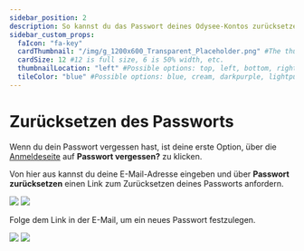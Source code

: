 ---
sidebar_position: 2
description: So kannst du das Passwort deines Odysee-Kontos zurücksetzen.
sidebar_custom_props:
  faIcon: "fa-key"
  cardThumbnail: "/img/g_1200x600_Transparent_Placeholder.png" #The thumbnail on the category card.
  cardSize: 12 #12 is full size, 6 is 50% width, etc.
  thumbnailLocation: "left" #Possible options: top, left, bottom, right, none
  tileColor: "blue" #Possible options: blue, cream, darkpurple, lightpurple, mauve, orange, pink, none
---

# Zurücksetzen des Passworts

Wenn du dein Passwort vergessen hast, ist deine erste Option, über die [Anmeldeseite](https://odysee.com/$/signin) auf **Passwort vergessen?** zu klicken.

Von hier aus kannst du deine E-Mail-Adresse eingeben und über  **Passwort zurücksetzen** einen Link zum Zurücksetzen deines Passworts anfordern.

![](/img/de/password_reset_dark.png#dark)
![](/img/de/password_reset_light.png#light)

Folge dem Link in der E-Mail, um ein neues Passwort festzulegen.

![](/img/de/set_new_password_dark.png#dark)
![](/img/de/set_new_password_light.png#light)
